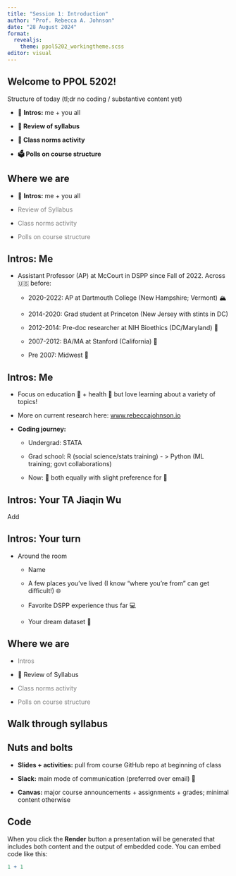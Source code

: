 ```yaml
---
title: "Session 1: Introduction"
author: "Prof. Rebecca A. Johnson"
date: "28 August 2024"
format:
  revealjs: 
    theme: ppol5202_workingtheme.scss
editor: visual
---
```


## Welcome to PPOL 5202!

Structure of today (tl;dr no coding / substantive content yet)

-   👋 **Intros:** me + you all

-   **📄 Review of syllabus**

-   **📝 Class norms activity**

-   **🗳️ Polls on course structure**

## Where we are

-   👋 **Intros:** me + you all

-   [Review of Syllabus]{style="color:gray;"}

-   [Class norms activity]{style="color:gray;"}

-   [Polls on course structure]{style="color:gray;"}

## Intros: Me

-   Assistant Professor (AP) at McCourt in DSPP since Fall of 2022. Across 🇺🇸 before:

    -   2020-2022: AP at Dartmouth College (New Hampshire; Vermont) 🏔️

    -   2014-2020: Grad student at Princeton (New Jersey with stints in DC)

    -   2012-2014: Pre-doc researcher at NIH Bioethics (DC/Maryland) 🏥

    -   2007-2012: BA/MA at Stanford (California) 🌊

    -   Pre 2007: Midwest 🌽

## Intros: Me

-   Focus on education 🏫 + health 🏥 but love learning about a variety of topics!

-   More on current research here: [www.rebeccajohnson.io](https://www.rebeccajohnson.io/)

-   **Coding journey:**

    -   Undergrad: STATA

    -   Grad school: R (social science/stats training) - \> Python (ML training; govt collaborations)

    -   Now: 💌 both equally with slight preference for 🐍

## Intros: Your TA Jiaqin Wu

Add

## Intros: Your turn

-   Around the room

    -   Name

    -   A few places you've lived (I know "where you're from" can get difficult!) 🌐

    -   Favorite DSPP experience thus far 💻

    -   Your dream dataset 🦄

## Where we are

-   [Intros]{style="color:gray;"}

-   **📄** Review of Syllabus

-   [Class norms activity]{style="color:gray;"}

-   [Polls on course structure]{style="color:gray;"}

## Walk through syllabus

## Nuts and bolts

-   **Slides + activities:** pull from course GitHub repo at beginning of class

-   **Slack:** main mode of communication (preferred over email) 📧

-   **Canvas:** major course announcements + assignments + grades; minimal content otherwise

## Code

When you click the **Render** button a presentation will be generated that includes both content and the output of embedded code. You can embed code like this:

```r
1 + 1
```
